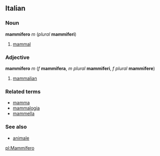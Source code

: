 ==Italian==
===Noun===
'''mammifero''' ''m'' (''plural'' '''mammiferi''')

# [[mammal]]

===Adjective===
'''mammifero''' ''m'' (''f'' '''mammifera''', ''m plural'' '''mammiferi''', ''f plural'' '''mammifere''')

# [[mammalian]]

===Related terms===
*[[mamma]]
*[[mammalogia]]
*[[mammella]]

===See also===
*[[animale]]

[[pl:Mammifero]]